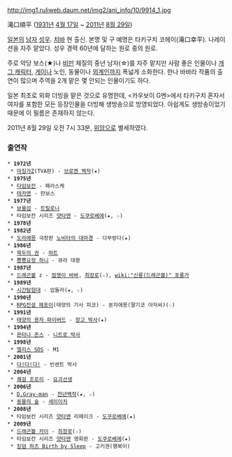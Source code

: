 http://img1.ruliweb.daum.net/img2/ani_info/10/9914_1.jpg

滝口順平 ([[1931년]] [[4월 17일]] ~ [[2011년]] [[8월 29일]])

[[일본]]의 [[남자]] [[성우]]. [[치바]] 현 출신. 본명 및 구 예명은 타키구치 코헤이(滝口幸平). 나레이션을 자주 맡았다. 성우 경력 60년에 달하는 원로 중의 원로.

주로 악당 보스(★)나 [[비만]] 체질의 중년 남자(☆)를 자주 맡지만 사람 좋은 인물이나 [[개그 캐릭터]], [[게이]]나 노인, 동물이나 [[외계인]]까지 폭넓게 소화한다. 한나 바바라 작품의 출연이 많으며 주역을 2개 맡은 몇 안되는 인물이기도 하다.

일본 최초로 외화 더빙을 맡은 것으로 유명한데, <카우보이 G멘>에서 타키구치 혼자서 여자를 포함한 모든 등장인물을 더빙해 생방송으로 방영되었다. 아쉽게도 생방송이었기 때문에 이 필름은 존재하지 않는다.

2011년 8월 29일 오전 7시 33분, [[위암]]으로 별세하였다.

=== 출연작 ===
 * '''1972년'''
  * [[마징가Z]](TVA판) - [[브로켄 백작]](★)
 * '''1975년'''
  * [[타임보칸]] - 페라스케
  * [[테카맨]] - 란보스
 * '''1977년'''
  * [[보물섬]] - [[트릴로니]]
  * 타임보칸 시리즈 [[얏타맨]] - [[도쿠로베에]](★, ☆)
 * '''1978년'''
 * '''1982년'''
  * [[도라에몽]] 극장판 [[노비타의 대마경]] - 다부랑다(★)
 * '''1986년'''
  * [[북두의 권]] - [[하트]]
  * [[뿅뿅요정 하니]] - 큐라 대왕
 * '''1987년'''
  * [[드래곤볼]] z - [[점쟁이 바바]], [[최장로]](☆), [[wiki:"신룡(드래곤볼)" 포룽가]]
 * '''1989년'''
  * [[시간탐험대]] - 압둘라(★, ☆)
 * '''1990년'''
  * [[RPG전설 헤포이]](태양의 기사 피코) - 분자에몽(딸기코 아저씨)(☆)
 * '''1991년'''
  * [[태양의 용자 파이버드]] - [[장고 박사]](★)
 * '''1994년'''
  * [[몬타나 존스]] - [[니트로 박사]]
 * '''1998년'''
  * [[엘리스 SOS]] - M1
 * '''2001년'''
  * [[다!다!다!]] - 빈센트 박사
 * '''2004년'''
  * [[쾌걸 조로리]] - [[요괴선생]]
 * '''2006년'''
  * [[D.Gray-man]] - [[천년백작]](★, ☆)
  * [[동물의 숲]] - [[세이이치]] 
 * '''2008년'''
  * 타임보칸 시리즈 [[얏타맨]] 리메이크 - [[도쿠로베에]](★)
 * '''2009년'''
  * [[드래곤볼 카이]] - [[최장로]](☆)
  * 타임보칸 시리즈 [[얏타맨]] 영화판 - [[도쿠로베에]](★)
  * [[킹덤 하츠 Birth by Sleep]] - 고키겐(행복이)

